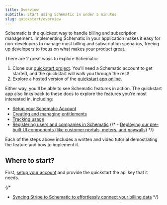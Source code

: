```yaml
---
title: Overview
subtitle: Start using Schematic in under 5 minutes
slug: quickstart/overview
---
```


Schematic is the quickest way to handle billing and subscription management. Implementing Schematic in your application makes it easy for non-developers to manage most billing and subscription scenarios, freeing up developers to focus on what makes your product great. 

There are 2 great ways to explore Schematic:

1. Clone our [quickstart project](https://github.com/schematichq/quickstart). You'll need a Schematic account to get started, and the quickstart will walk you through the rest!
2. Explore a hosted version of the [quickstart app online](https://schematic-demo-hosted-3xw5x8p5l-schematichq.vercel.app/entitlements).

Either way, you'll be able to see Schematic features in action. The quickstart app also links back to these docs to explore the features you're most interested in, including:

- [Setup your Schematic Account](/quickstart/account-setup)
- [Creating and managing entitlements](/quickstart/entitling-a-feature)
- [Tracking usage](/quickstart/tracking-usage)
- [Registering users and companies in Schematic](/developer_resources/identifying_users)
{/* - [Deploying our pre-built UI components (like customer portals, meters, and paywalls)](/quickstart/deploying-ui-components) */}

Each of the steps above includes a written and video tutorial demostrating the feature and how to implement it.

## Where to start?

First, [setup your account](/quickstart/account-setup) and provide the quickstart the api key that it needs. 

{/*
- [Syncing Stripe to Schematic to effortlessly connect your billing data](/quickstart/syncing-stripe)
*/}
